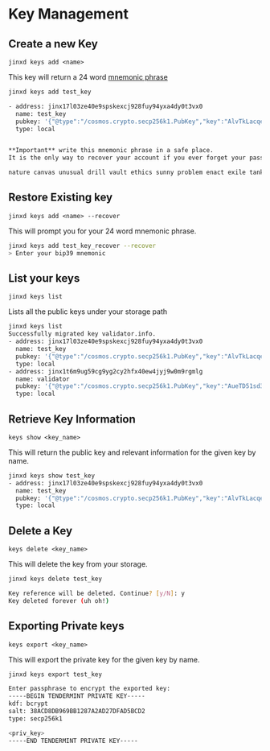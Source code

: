 # Key Management

## Create a new Key
`jinxd keys add <name>`

This key will return a 24 word [mnemonic phrase](https://coinmarketcap.com/alexandria/glossary/mnemonic-phrase)

```sh
jinxd keys add test_key

- address: jinx17l03ze40e9spskexcj928fuy94yxa4dy0t3vx0
  name: test_key
  pubkey: '{"@type":"/cosmos.crypto.secp256k1.PubKey","key":"AlvTkLacqevyNZ6hl8ZqhWSzQDppseR07qthbNOsy+nz"}'
  type: local


**Important** write this mnemonic phrase in a safe place.
It is the only way to recover your account if you ever forget your password.

nature canvas unusual drill vault ethics sunny problem enact exile tank horn husband wagon town churn piano flip laptop lava pulp void pencil emotion
```
## Restore Existing key
`jinxd keys add <name> --recover`

This will prompt you for your 24 word mnemonic phrase.

```sh
jinxd keys add test_key_recover --recover
> Enter your bip39 mnemonic
```
## List your keys

`jinxd keys list`

Lists all the public keys under your storage path

```sh
jinxd keys list
Successfully migrated key validator.info.
- address: jinx17l03ze40e9spskexcj928fuy94yxa4dy0t3vx0
  name: test_key
  pubkey: '{"@type":"/cosmos.crypto.secp256k1.PubKey","key":"AlvTkLacqevyNZ6hl8ZqhWSzQDppseR07qthbNOsy+nz"}'
  type: local
- address: jinx1t6m9ug59cg9yg2cy2hfx40ew4jyj9w0m9rgmlg
  name: validator
  pubkey: '{"@type":"/cosmos.crypto.secp256k1.PubKey","key":"AueTD51sd3KDEJ3qvJVq5bxrHdfg87Tu2C8eOq51Imyi"}'
  type: local
```

## Retrieve Key Information
`keys show <key_name>`

This will return the public key and relevant information for the given key by name.

```sh
jinxd keys show test_key
- address: jinx17l03ze40e9spskexcj928fuy94yxa4dy0t3vx0
  name: test_key
  pubkey: '{"@type":"/cosmos.crypto.secp256k1.PubKey","key":"AlvTkLacqevyNZ6hl8ZqhWSzQDppseR07qthbNOsy+nz"}'
  type: local
````

## Delete a Key

`keys delete <key_name>`

This will delete the key from your storage.

```sh
jinxd keys delete test_key

Key reference will be deleted. Continue? [y/N]: y
Key deleted forever (uh oh!)
````

## Exporting Private keys

`keys export <key_name>`

This will export the private key for the given key by name.

```sh
jinxd keys export test_key 

Enter passphrase to encrypt the exported key:
-----BEGIN TENDERMINT PRIVATE KEY-----
kdf: bcrypt
salt: 38ACD8DB969BB1287A2AD27DFAD5BCD2
type: secp256k1

<priv_key>
-----END TENDERMINT PRIVATE KEY-----
```
